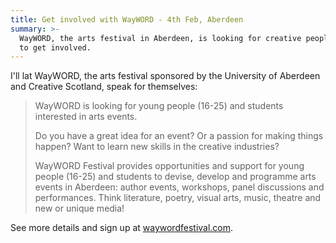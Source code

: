 ```yaml
---
title: Get involved with WayWORD - 4th Feb, Aberdeen
summary: >-
  WayWORD, the arts festival in Aberdeen, is looking for creative people keen
  to get involved.
---
```


I'll lat WayWORD, the arts festival sponsored by the University of Aberdeen and
Creative Scotland, speak for themselves:

> WayWORD is looking for young people (16-25) and students interested in arts
> events.
>
> Do you have a great idea for an event? Or a passion for making things happen?
> Want to learn new skills in the creative industries?
>
> WayWORD Festival provides opportunities and support for young people (16-25)
> and students to devise, develop and programme arts events in Aberdeen: author
> events, workshops, panel discussions and performances. Think literature,
> poetry, visual arts, music, theatre and new or unique media!

See more details and sign up at
[waywordfestival.com](https://www.waywordfestival.com).
